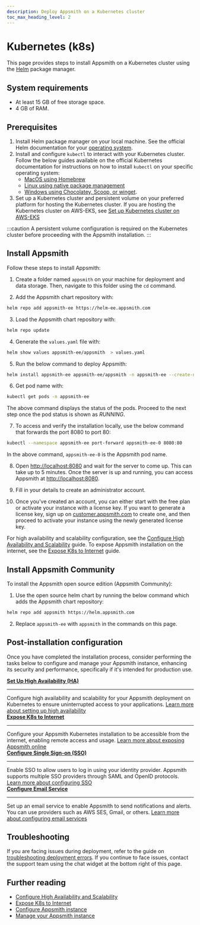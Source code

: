 ```yaml
---
description: Deploy Appsmith on a Kubernetes cluster
toc_max_heading_level: 2
---
```



# Kubernetes (k8s)

This page provides steps to install Appsmith on a Kubernetes cluster using the [Helm](https://helm.sh) package manager.

<VideoEmbed
  host="youtube"
  videoId="wZzYL1uZwds"
  title="How To Deploy Appsmith On Kubernetes"
  caption="How To Deploy Appsmith On Kubernetes"
/>

## System requirements

- At least 15 GB of free storage space.
- 4 GB of RAM.

## Prerequisites

1. Install Helm package manager on your local machine. See the official Helm documentation for your [operating system](https://helm.sh/docs/intro/install/#through-package-managers).
2. Install and configure `kubectl` to interact with your Kubernetes cluster. Follow the below guides available on the official Kubernetes documentation for instructions on how to install `kubectl` on your specific operating system:
   - [MacOS using Homebrew](https://kubernetes.io/docs/tasks/tools/install-kubectl-macos/#install-with-homebrew-on-macos)
   - [Linux using native package management](https://kubernetes.io/docs/tasks/tools/install-kubectl-linux/#install-using-native-package-management)
   - [Windows using Chocolatey, Scoop, or winget](https://kubernetes.io/docs/tasks/tools/install-kubectl-windows/#install-nonstandard-package-tools).
3. Set up a Kubernetes cluster and persistent volume on your preferred platform for hosting the Kubernetes cluster. If you are hosting the Kubernetes cluster on AWS-EKS, see [Set up Kubernetes cluster on AWS-EKS](/getting-started/setup/installation-guides/kubernetes/setup-kubernetes-cluster-aws-eks)

:::caution
A persistent volume configuration is required on the Kubernetes cluster before proceeding with the Appsmith installation.
:::

## Install Appsmith

Follow these steps to install Appsmith:

1. Create a folder named `appsmith` on your machine for deployment and data storage. Then, navigate to this folder using the `cd` command.

<a id="update-helm-command"></a>

2. Add the Appsmith chart repository with:

```bash
helm repo add appsmith-ee https://helm-ee.appsmith.com
```

3. Load the Appsmith chart repository with:

```bash
helm repo update
```

4. Generate the `values.yaml` file with:

```bash
helm show values appsmith-ee/appsmith  > values.yaml
```

5. Run the below command to deploy Appsmith:

```bash
helm install appsmith-ee appsmith-ee/appsmith -n appsmith-ee --create-namespace -f values.yaml
```

6. Get pod name with:

```bash
kubectl get pods -n appsmith-ee
```

The above command displays the status of the pods. Proceed to the next step once the pod status is shown as _RUNNING_.

7. To access and verify the installation locally, use the below command that forwards the port 8080 to port 80:

```bash
kubectl --namespace appsmith-ee port-forward appsmith-ee-0 8080:80
```

In the above command, `appsmith-ee-0` is the Appsmith pod name.

8. Open [http://localhost:8080](http://localhost:8080) and wait for the server to come up. This can take up to 5 minutes. Once the server is up and running, you can access Appsmith at [http://localhost:8080](http://localhost:8080).

9. Fill in your details to create an administrator account.

10. Once you've created an account, you can either start with the free plan or activate your instance with a license key. If you want to generate a license key, sign up on [customer.appsmith.com](https://customer.appsmith.com) to create one, and then proceed to activate your instance using the newly generated license key.

For high availability and scalability configuration, see the [Configure High Availability and Scalability](/getting-started/setup/installation-guides/kubernetes/configure-high-availability) guide. To expose Appsmith installation on the internet, see the [Expose K8s to Internet](/getting-started/setup/installation-guides/kubernetes/publish-appsmith-online) guide.

## Install Appsmith Community

To install the Appsmith open source edition (Appsmith Community):

1. Use the open source helm chart by running the below command which adds the Appsmith chart repository:

```bash
helm repo add appsmith https://helm.appsmith.com
```

2. Replace `appsmith-ee` with `appsmith` in the commands on this page.

## Post-installation configuration

Once you have completed the installation process, consider performing the tasks below to configure and manage your Appsmith instance, enhancing its security and performance, specifically if it's intended for production use.

<div className="containerGridSampleApp">
  <div className="containerColumnSampleApp columnGrid column-one">
    <div className="containerCol">
      <a href="/getting-started/setup/installation-guides/kubernetes/configure-high-availability">
        <strong>Set Up High Availability (HA)</strong>
      </a>
    </div>
    <hr/>
    <div className="containerDescription">
      Configure high availability and scalability for your Appsmith deployment on Kubernetes to ensure uninterrupted access to your applications. <a href="/getting-started/setup/installation-guides/kubernetes/configure-high-availability">Learn more about setting up high availability</a>
    </div>
   
  </div>

  <div className="containerColumnSampleApp columnGrid column-two">
    <div className="containerCol">
      <a href="/getting-started/setup/installation-guides/kubernetes/publish-appsmith-online">
        <strong>Expose K8s to Internet</strong>
      </a>
    </div>
    <hr/>
    <div className="containerDescription">
      Configure your Appsmith Kubernetes installation to be accessible from the internet, enabling remote access and usage. <a href="/getting-started/setup/installation-guides/kubernetes/publish-appsmith-online">Learn more about exposing Appsmith online</a>
    </div>
    
  </div>
</div>

<div className="containerGridSampleApp">
  <div className="containerColumnSampleApp columnGrid column-one">
    <div className="containerCol">
      <a href="/getting-started/setup/instance-configuration/authentication">
        <strong>Configure Single Sign-on (SSO)</strong>
      </a>
    </div>
    <hr/>
    <div className="containerDescription">
      Enable SSO to allow users to log in using your identity provider. Appsmith supports multiple SSO providers through SAML and OpenID protocols. <a href="/getting-started/setup/instance-configuration/authentication">Learn more about configuring SSO</a>
    </div>
   
  </div>

  <div className="containerColumnSampleApp columnGrid column-two">
    <div className="containerCol">
      <a href="/getting-started/setup/instance-configuration/email">
        <strong>Configure Email Service</strong>
      </a>
    </div>
    <hr/>
    <div className="containerDescription">
      Set up an email service to enable Appsmith to send notifications and alerts. You can use providers such as AWS SES, Gmail, or others. <a href="/getting-started/setup/instance-configuration/email">Learn more about configuring email services</a>
    </div>
      </div>
</div>

## Troubleshooting

If you are facing issues during deployment, refer to the guide on [troubleshooting deployment errors](/help-and-support/troubleshooting-guide/deployment-errors). If you continue to face issues, contact the support team using the chat widget at the bottom right of this page.

## Further reading

- [Configure High Availability and Scalability](/getting-started/setup/installation-guides/kubernetes/configure-high-availability)
- [Expose K8s to Internet](/getting-started/setup/installation-guides/kubernetes/publish-appsmith-online)
- [Configure Appsmith instance](/getting-started/setup/instance-configuration#configure-helm-installations)
- [Manage your Appsmith instance](/getting-started/setup/instance-management)
